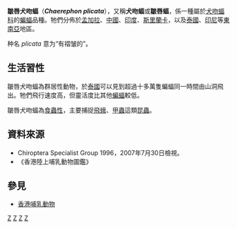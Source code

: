 {{Speciesbox
| taxon = Chaerephon plicata
| status = LR/lc
| binomial_authority = Buchanan， 1800
| synonyms = 
}}

'''皺唇犬吻蝠'''（'''''Chaerephon plicata'''''），又稱'''犬吻蝠'''或'''皺唇蝠'''，係一種屬於[[犬吻蝠科|犬吻蝠科]]的[[蝙蝠|蝙蝠]]品種。牠們分佈於[[孟加拉|孟加拉]]、[[中國|中國]]、[[印度|印度]]、[[斯里蘭卡|斯里蘭卡]]，以及[[泰國|泰國]]、[[印尼|印尼]]等[[東南亞|東南亞]]地區。

种名 ''plicata'' 意为“有褶皱的”。

== 生活習性 ==
皺唇犬吻蝠為群居性動物，於[[泰國|泰國]]可以見到超過十多萬隻蝙蝠同一時間由山洞飛出。牠們飛行速度高，但靈活度比其他[[蝙蝠|蝙蝠]]較低。

皺唇犬吻蝠為[[食蟲性|食蟲性]]，主要捕捉[[飛蛾|飛蛾]]、[[甲蟲|甲蟲]]這類[[昆蟲|昆蟲]]。

== 資料來源 ==
* Chiroptera Specialist Group 1996，2007年7月30日檢視。
*《香港陸上哺乳動物圖鑑》

== 參見 ==
*[[香港哺乳動物|香港哺乳動物]]
{{Taxonbar|from=Q2406428}}

[[Category:非洲犬吻蝠属|Z]]
[[Category:中國哺乳動物|Z]]
[[Category:香港動物|Z]]
[[Category:1800年描述的动物|Z]]